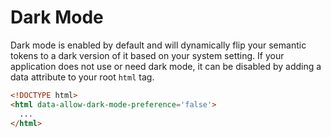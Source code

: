 
<Meta title="Overview/Dark Mode" />

# Dark Mode

Dark mode is enabled by default and will dynamically flip your semantic tokens to a dark version of it based on your system setting.
If your application does not use or need dark mode, it can be disabled by adding a data attribute to your root `html` tag.

```html
<!DOCTYPE html>
<html data-allow-dark-mode-preference='false'>
  ...
</html>
```
